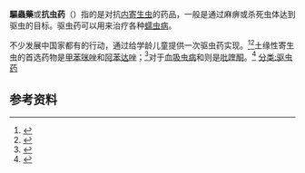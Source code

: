 {{distinguish|防蚊液}}
'''驅蟲藥'''或'''抗虫药'''（{{lang-en|Anthelmintic}}）指的是对抗[[内寄生虫|内寄生虫]]的药品，一般是通过麻痹或杀死虫体达到驱虫的目标。驱虫药可以用来治疗各种[[蠕虫病|蠕虫病]]。

不少发展中国家都有{{tsl|en|mass deworming|大规模驱虫}}的行动，通过给学龄儿童提供一次驱虫药实现。<ref>{{cite book |author= WHO |year=2006|title= Preventive chemotherapy in human helminthiasis: coordinated use of anthelminthic drugs in control interventions: a manual for health professionals and programme managers| url= http://whqlibdoc.who.int/publications/2006/9241547103_eng.pdf |publisher= WHO Press, World Health Organization, Geneva, Switzerland |pages=1–61 |isbn= 9241547103}}</ref><ref>{{cite journal|last1=Albonico|first1=Marco|last2=Allen|first2=Henrietta|last3=Chitsulo|first3=Lester|last4=Engels|first4=Dirk|last5=Gabrielli|first5=Albis-Francesco|last6=Savioli|first6=Lorenzo|last7=Brooker|first7=Simon|title=Controlling Soil-Transmitted Helminthiasis in Pre-School-Age Children through Preventive Chemotherapy|journal=PLOS Neglected Tropical Diseases|date=2008|volume=2|issue=3|pages=e126|doi=10.1371/journal.pntd.0000126|pmid=18365031|pmc=2274864}}</ref>土缘性寄生虫的首选药物是[[甲苯咪唑|甲苯咪唑]]和[[阿苯达唑|阿苯达唑]]；<ref>{{Cite journal|last1=Taylor-Robinson|first1=David C.|last2=Maayan|first2=Nicola|last3=Donegan|first3=Sarah|last4=Chaplin|first4=Marty|last5=Garner|first5=Paul|date=11 September 2019|title=Public health deworming programmes for soil-transmitted helminths in children living in endemic areas|journal=The Cochrane Database of Systematic Reviews|volume=9|pages=CD000371|doi=10.1002/14651858.CD000371.pub7|issn=1469-493X|pmc=6737502|pmid=31508807}}</ref>对于[[血吸虫病|血吸虫病]]和{{tsl|en|tapeworm|绦虫}}则是[[吡喹酮|吡喹酮]]。<ref name=WHO1>{{cite web|title=Helminth control in school-age children|url=http://whqlibdoc.who.int/publications/2011/9789241548267_eng.pdf?ua=1|website=World Health Organization|access-date=28 July 2015|date=2011}}</ref>
[[分类:驱虫药|分类:驱虫药]]

==参考资料==